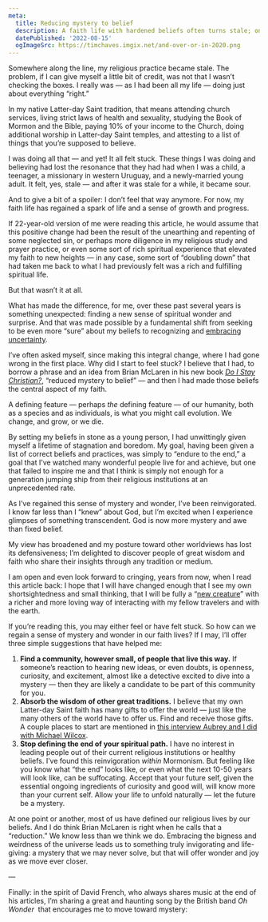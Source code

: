 ```yaml
---
meta:
  title: Reducing mystery to belief
  description: A faith life with hardened beliefs often turns stale; one that embraces mystery and wonder can be life-giving.
  datePublished: '2022-08-15'
  ogImageSrc: https://timchaves.imgix.net/and-over-or-in-2020.png
---
```



Somewhere along the line, my religious practice became stale. The problem, if I can give myself a little bit of credit, was not that I wasn’t checking the boxes. I really was — as I had been all my life — doing just about everything “right.”

In my native Latter-day Saint tradition, that means attending church services, living strict laws of health and sexuality, studying the Book of Mormon and the Bible, paying 10% of your income to the Church, doing additional worship in Latter-day Saint temples, and attesting to a list of things that you’re supposed to believe.

I was doing all that — and yet! It all felt stuck. These things I was doing and believing had lost the resonance that they had had when I was a child, a teenager, a missionary in western Uruguay, and a newly-married young adult. It felt, yes, stale — and after it was stale for a while, it became sour.

And to give a bit of a spoiler: I don’t feel that way anymore. For now, my faith life has regained a spark of life and a sense of growth and progress.

If 22-year-old version of me were reading this article, he would assume that this positive change had been the result of the unearthing and repenting of some neglected sin, or perhaps more diligence in my religious study and prayer practice, or even some sort of rich spiritual experience that elevated my faith to new heights — in any case, some sort of “doubling down” that had taken me back to what I had previously felt was a rich and fulfilling spiritual life.

But that wasn’t it at all.

What has made the difference, for me, over these past several years is something unexpected: finding a new sense of spiritual wonder and surprise. And that was made possible by a fundamental shift from seeking to be even more “sure” about my beliefs to recognizing and [embracing uncertainty](https://timchaves.com/articles/knowledge-vs-belief).

I’ve often asked myself, since making this integral change, where I had gone wrong in the first place. Why did I start to feel stuck? I believe that I had, to borrow a phrase and an idea from Brian McLaren in his new book _[Do I Stay Christian?](https://www.amazon.com/Do-Stay-Christian-Disappointed-Disillusioned/)_, “reduced mystery to belief” — and then I had made those beliefs the central aspect of my faith.

A defining feature — perhaps _the_ defining feature — of our humanity, both as a species and as individuals, is what you might call evolution. We change, and grow, or we die.

By setting my beliefs in stone as a young person, I had unwittingly given myself a lifetime of stagnation and boredom. My goal, having been given a list of correct beliefs and practices, was simply to “endure to the end,” a goal that I’ve watched many wonderful people live for and achieve, but one that failed to inspire me and that I think is simply not enough for a generation jumping ship from their religious institutions at an unprecedented rate.

As I’ve regained this sense of mystery and wonder, I’ve been reinvigorated. I know far less than I “knew” about God, but I’m excited when I experience glimpses of something transcendent. God is now more mystery and awe than fixed belief.

My view has broadened and my posture toward other worldviews has lost its defensiveness; I’m delighted to discover people of great wisdom and faith who share their insights through any tradition or medium.

I am open and even look forward to cringing, years from now, when I read this article back: I hope that I will have changed enough that I see my own shortsightedness and small thinking, that I will be fully a “[new creature](https://biblehub.com/kjv/2_corinthians/5.htm)” with a richer and more loving way of interacting with my fellow travelers and with the earth.

If you’re reading this, you may either feel or have felt stuck. So how can we regain a sense of mystery and wonder in our faith lives? If I may, I’ll offer three simple suggestions that have helped me:

1. **Find a community, however small, of people that live this way.** If someone’s reaction to hearing new ideas, or even doubts, is openness, curiosity, and excitement, almost like a detective excited to dive into a mystery — then they are likely a candidate to be part of this community for you.
2. **Absorb the wisdom of other great traditions.** I believe that my own Latter-day Saint faith has many gifts to offer the world — just like the many others of the world have to offer us. Find and receive those gifts. A couple places to start are mentioned in [this interview Aubrey and I did with Michael Wilcox](https://www.youtube.com/watch?v=S_xmLBfPZMs).
3. **Stop defining the end of your spiritual path.** I have no interest in leading people out of their current religious institutions or healthy beliefs. I’ve found this reinvigoration _within_ Mormonism. But feeling like you know what “the end” looks like, or even what the next 10-50 years will look like, can be suffocating. Accept that your future self, given the essential ongoing ingredients of curiosity and good will, will know more than your current self. Allow your life to unfold naturally — let the future be a mystery.

At one point or another, most of us have defined our religious lives by our beliefs. And I do think Brian McLaren is right when he calls that a “reduction.” We know less than we think we do. Embracing the bigness and weirdness of the universe leads us to something truly invigorating and life-giving: a mystery that we may never solve, but that will offer wonder and joy as we move ever closer.

—

Finally: in the spirit of David French, who always shares music at the end of his articles, I’m sharing a great and haunting song by the British band _Oh Wonder_ &nbsp;that encourages me to move toward mystery:

<YouTube url="https://www.youtube.com/watch?v=zyyJF_rbaqg" />

<Sig />
